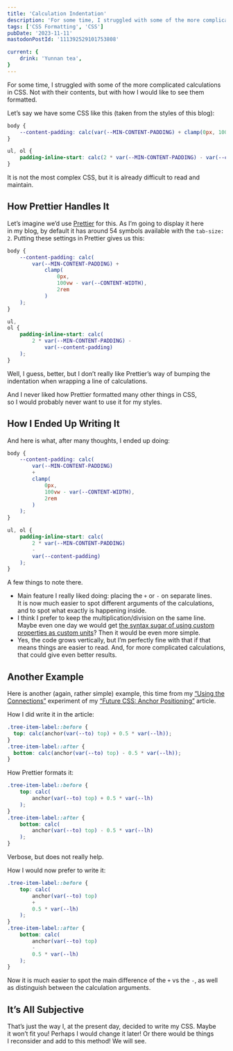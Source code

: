 ```yaml
---
title: 'Calculation Indentation'
description: 'For some time, I struggled with some of the more complicated calculations in CSS. Not with their contents, but with how I would like to see them formatted.'
tags: ['CSS Formatting', 'CSS']
pubDate: '2023-11-11'
mastodonPostId: '111392529101753808'

current: {
	drink: 'Yunnan tea',
}
---
```


For some time, I struggled with some of the more complicated calculations in CSS. Not with their contents, but with how I would like to see them formatted.

Let’s say we have some CSS like this (taken from the styles of this blog):

```css
body {
	--content-padding: calc(var(--MIN-CONTENT-PADDING) + clamp(0px, 100vw - var(--CONTENT-WIDTH), 2rem));
}

ul, ol {
	padding-inline-start: calc(2 * var(--MIN-CONTENT-PADDING) - var(--content-padding));
}
```

It is not the most complex CSS, but it is already difficult to read and maintain.

## How Prettier Handles It

Let’s imagine we’d use [Prettier](https://prettier.io/) for this. As I’m going to display it here in my blog, by default it has around 54 symbols available with the `tab-size: 2`. Putting these settings in Prettier gives us this:

```css
body {
	--content-padding: calc(
		var(--MIN-CONTENT-PADDING) +
			clamp(
				0px,
				100vw - var(--CONTENT-WIDTH),
				2rem
			)
	);
}

ul,
ol {
	padding-inline-start: calc(
		2 * var(--MIN-CONTENT-PADDING) -
			var(--content-padding)
	);
}
```

Well, I guess, better, but I don’t really like Prettier’s way of bumping the indentation when wrapping a line of calculations.

And I never liked how Prettier formatted many other things in CSS, so I would probably never want to use it for my styles.

## How I Ended Up Writing It

And here is what, after many thoughts, I ended up doing:

```css
body {
	--content-padding: calc(
		var(--MIN-CONTENT-PADDING)
		+
		clamp(
			0px,
			100vw - var(--CONTENT-WIDTH),
			2rem
		)
	);
}

ul, ol {
	padding-inline-start: calc(
		2 * var(--MIN-CONTENT-PADDING)
		-
		var(--content-padding)
	);
}
```

A few things to note there.

- Main feature I really liked doing: placing the `+` or `-` on separate lines. It is now much easier to spot different arguments of the calculations, and to spot what exactly is happening inside.
- I think I prefer to keep the multiplication/division on the same line. Maybe even one day we would get [the syntax sugar of using custom properties as custom units](https://github.com/w3c/csswg-drafts/issues/7379)? Then it would be even more simple.
- Yes, the code grows vertically, but I’m perfectly fine with that if that means things are easier to read. And, for more complicated calculations, that could give even better results.

## Another Example

Here is another (again, rather simple) example, this time from my [“Using the Connections”](https://kizu.dev/anchor-positioning-experiments/#using-the-connections) experiment of my [“Future CSS: Anchor Positioning”](https://kizu.dev/anchor-positioning-experiments/) article.

How I did write it in the article:

```css
.tree-item-label::before {
  top: calc(anchor(var(--to) top) + 0.5 * var(--lh));
}
.tree-item-label::after {
  bottom: calc(anchor(var(--to) top) - 0.5 * var(--lh));
}
```

How Prettier formats it:

```css
.tree-item-label::before {
	top: calc(
		anchor(var(--to) top) + 0.5 * var(--lh)
	);
}
.tree-item-label::after {
	bottom: calc(
		anchor(var(--to) top) - 0.5 * var(--lh)
	);
}
```

Verbose, but does not really help.

How I would now prefer to write it:

```css
.tree-item-label::before {
	top: calc(
		anchor(var(--to) top)
		+
		0.5 * var(--lh)
	);
}
.tree-item-label::after {
	bottom: calc(
		anchor(var(--to) top)
		-
		0.5 * var(--lh)
	);
}
```

Now it is much easier to spot the main difference of the `+` vs the `-`, as well as distinguish between the calculation arguments.

## It’s All Subjective

That’s just the way I, at the present day, decided to write my CSS. Maybe it won’t fit you! Perhaps I would change it later! Or there would be things I reconsider and add to this method! We will see.
